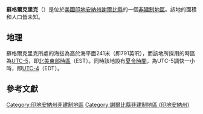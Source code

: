 {{noteTA
|G1=USState
|G2=地名
|G3=Unit
}}
{{Infobox settlement
|official_name            = 蘇格爾克里克
|native_name = Sugar Creek
|settlement_type          = [[非建制地區|非建制地區]]
|image_skyline            = 
|imagesize                = 
|pushpin_map              = USA Indiana
|pushpin_label            = 蘇格爾克里克
|pushpin_label_position   = top
|pushpin_map_caption      = 蘇格爾克里克在印地安納州的位置
|subdivision_type         = [[世界政區索引|國家]]
|subdivision_type1        = [[美国州份|州份]]
|subdivision_type2        = [[印地安納州行政区划|縣]]
|subdivision_name         = [[美国|美国]]
|subdivision_name1        = [[印地安納州|印地安納州]]
|subdivision_name2        = [[謝爾比縣_(印地安納州)|謝爾比縣]]
|elevation_ft             = 791
|elevation_m              = 241
|area_total_km2           = 
|area_total_sq_mi         = 
|area_land_km2            = 
|area_land_sq_mi          = 
|area_water_km2           = 
|area_water_sq_mi         = 
|population_as_of         = 2010
|population_footnotes     = 
|population_total         = 
|population_metro         = 
|population_density_km2   = auto
|population_density_sq_mi = auto
|timezone                 = [[北美东部时区|北美东部时区]]
|utc_offset               = -5
|coordinates              = {{coord|39|38|26|N|85|54|47|W|display=inline,title}}
| coor_pinpoint           = 
| coordinates_footnotes   = 
|timezone_DST             = EDT
|utc_offset_DST           = -4
|postal_code_type         = [[美國郵區編號|郵區編號]]
|postal_code              = 46126
|area_code                = {{link-en|电话区号317|Area code 317|317}}
|blank_name = [[地名信息系统|GNIS ID]]
|blank_info = 444312<ref name="GNIS">{{cite gnis|444312|Sugar Creek}}</ref>
}}
'''蘇格爾克里克'''（{{lang-en|Sugar Creek}}）是位於[[美國|美國]][[印地安納州|印地安納州]][[謝爾比縣_(印地安納州)|謝爾比縣]]的一個[[非建制地區|非建制地區]]。該地的面積和人口皆未知。

== 地理 ==
蘇格爾克里克所處的海拔為高於海平面241米（即791英呎），而該地所採用的時區為[[UTC-5|UTC-5]]，即[[北美東部時區|北美東部時區]]（EST）。同時該地設有[[夏令時間|夏令時間]]，為UTC-5調快一小時，即[[UTC-4|UTC-4]]（EDT）。

== 參考文獻 ==
{{reflist}}

{{謝爾比縣 (印地安納州)}}

{{DEFAULTSORT:Sugar Creek}}
[[Category:印地安納州非建制地區|Category:印地安納州非建制地區]]
[[Category:謝爾比縣非建制地區_(印地安納州)|Category:謝爾比縣非建制地區 (印地安納州)]]

{{Indiana-geo-stub}}